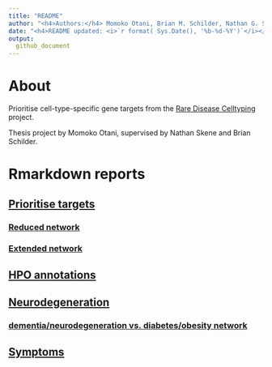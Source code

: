 ```yaml
---
title: "README"
author: "<h4>Authors:</h4> Momoko Otani, Brian M. Schilder, Nathan G. Skene"
date: "<h4>README updated: <i>`r format( Sys.Date(), '%b-%d-%Y')`</i></h4>"
output:
  github_document
---
```


# About

Prioritise cell-type-specific gene targets from
the [Rare Disease Celltyping](https://neurogenomics.github.io/rare_disease_celltyping_apps/home/)
project.

Thesis project by Momoko Otani, supervised by Nathan Skene and Brian Schilder.

# Rmarkdown reports

## [Prioritise targets](https://neurogenomics.github.io/RareDiseasePrioritisation/reports/prioritise_targets)
### [Reduced network](https://neurogenomics.github.io/RareDiseasePrioritisation/networks/top_targets_network.html)
### [Extended network](https://neurogenomics.github.io/RareDiseasePrioritisation/networks/all_targets_network.html)

## [HPO annotations](https://neurogenomics.github.io/RareDiseasePrioritisation/reports/HPO_annotations)
## [Neurodegeneration](https://neurogenomics.github.io/RareDiseasePrioritisation/reports/neurodegeneration)
### [dementia/neurodegeneration vs. diabetes/obesity network](https://neurogenomics.github.io/RareDiseasePrioritisation/networks/dementia_diabetes_network.html)
## [Symptoms](https://neurogenomics.github.io/RareDiseasePrioritisation/reports/symptoms)


